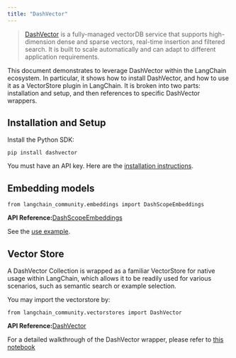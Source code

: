 ```yaml
---
title: "DashVector"
---
```


> [DashVector](https://help.aliyun.com/document_detail/2510225.html) is a fully-managed vectorDB service that supports high-dimension dense and sparse vectors, real-time insertion and filtered search. It is built to scale automatically and can adapt to different application requirements.

This document demonstrates to leverage DashVector within the LangChain ecosystem. In particular, it shows how to install DashVector, and how to use it as a VectorStore plugin in LangChain. It is broken into two parts: installation and setup, and then references to specific DashVector wrappers.

## Installation and Setup

Install the Python SDK:

```
pip install dashvector
```

You must have an API key. Here are the [installation instructions](https://help.aliyun.com/document_detail/2510223.html).

## Embedding models

```
from langchain_community.embeddings import DashScopeEmbeddings
```

**API Reference:**[DashScopeEmbeddings](https://python.langchain.com/api_reference/community/embeddings/langchain_community.embeddings.dashscope.DashScopeEmbeddings.html)

See the [use example](/oss/integrations/vectorstores/dashvector).

## Vector Store

A DashVector Collection is wrapped as a familiar VectorStore for native usage within LangChain, which allows it to be readily used for various scenarios, such as semantic search or example selection.

You may import the vectorstore by:

```
from langchain_community.vectorstores import DashVector
```

**API Reference:**[DashVector](https://python.langchain.com/api_reference/community/vectorstores/langchain_community.vectorstores.dashvector.DashVector.html)

For a detailed walkthrough of the DashVector wrapper, please refer to [this notebook](/oss/integrations/vectorstores/dashvector)
